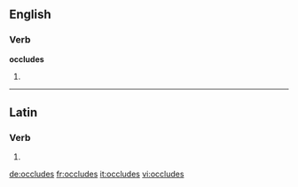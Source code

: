 ==English==

===Verb===
'''occludes'''

# {{third-person singular of|occlude}}

----

==Latin==

===Verb===
{{la-verb-form|occlūdēs}}

# {{conjugation of|occludo|occlūdō|2|s|fut|act|ind|lang=la}}

[[de:occludes]]
[[fr:occludes]]
[[it:occludes]]
[[vi:occludes]]